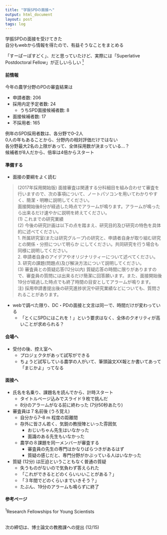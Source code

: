 ```yaml
---
title: "学振SPDの面接へ"
output: html_document
layout: post
tags: log
---
```


学振SPDの面接を受けてきた  
自分もwebから情報を得たので、有益そうなことをまとめる  

「すーぱーぽすどく」、だと思っていたけど、実際には「Superlative Postdoctoral Fellow」が正しいらしい [<sup>1</sup>](https://www.jsps.go.jp/english/e-pd/)  

#### 前情報

今年の農学分野のPDの審査結果は

- 申請者数: 206
- 採用内定予定者数: 24
    - うちSPD面接候補者数: 8
- 面接候補者数: 17
- 不採用者: 165

例年のSPD採用者数は、各分野で0--2人  
0人の年もあることから、分野内の相対評価だけではない  
各分野最大2名の上限があって、全体採用数が決まっている...？  
候補者が8人だから、倍率は4倍からスタート

#### 準備する

- 面接の要綱をよく読む

> (2017年採用開始版)
> 面接審査は関連する分科細目を組み合わせて審査を行いますので、次の事項について、ノートパソコンを用いてわかりやすく、簡潔・明瞭に説明してください。  
> 面接開始後8分が経過した時点でアラームが鳴ります。アラームが鳴ったら出来るだけ速やかに説明を終えてください。  
> (1) これまでの研究業績  
> (2) 今後の研究計画は以下の点を踏まえ、研究目的及び研究の特色を具体的に述べてください。  
> 1. 所属研究室(または研究グループ)の研究と、申請者自身が取り組む研究との関係・分担について明らか にしてください。共同研究を行う場合も同様に説明してください。  
> 2. 申請者自身のアイデアやオリジナリティーについて述べてください。  
> 3. 研究の課題(問題点)及び解決方法について説明してください。  
> (3) 審査員との質疑応答(12分以内) 質疑応答の時間に限りがありますので、審査員の質問には出来るだけ簡潔に回答願います。また、面接開始後19分が経過した時点でも終了時間の目安としてアラームが鳴ります。  
> 注) 採用申請書提出後の研究進捗状況や研究業績などについても、質問されることがあります。  

- webで調べた限り、DC・PDの面接と文言は同一で、時間だけが変わっている
    - 「とくにSPDにはこれを！」という要求はなく、全体のクオリティが高いことが求められる？


#### 会場へ

- 受付の後、控え室へ
    - プロジェクタがあって試写ができる
    - ちょうど試写している農学の人がいて、筆頭論文XX報とか書いてあって「まじかよ」ってなる


#### 面接へ

- 氏名を名乗り、課題名を読んでから、計時スタート
    - タイトルページ込みでスライド９枚で挑んだ
    - 8分のアラームがなる前に終わった (7分50秒あたり)
- 審査員は７名前後 (うろ覚え)
    - 自分から7--8 m 程度の距離間
    - 存外に皆さん若く、気鋭の教授陣といった雰囲気
        - おじいちゃん先生はいなかった
        - 面識のある先生もいなかった
    - 農学の８課題を同一メンバーが審査する
        - 審査員の先生の専門はかなりばらつきがあるはず
        - 質疑の感じだと、専門分野がかぶっている人はいなかった
- 質疑 (12分) は圧迫ということもなく普通の質疑
    - 失うものがないので気負わず答えられた
    - 「これができるとどのくらいいいことがある？」
    - 「３年間でどのくらいまでいきそう？」
    - たぶん、19分のアラームも鳴らずに終了


#### 参考ページ  
<sup>1</sup>Research Fellowships for Young Scientists  

<br>
次の締切は、博士論文の教務課への提出 (12/15)